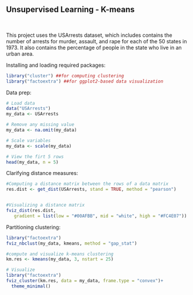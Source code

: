 ## Unsupervised Learning - K-means

<br>

This project uses the USArrests dataset, which includes contains the number of arrests for murder, assault, and rape for each of the 50 states in 1973. It also contains the percentage of people in the state who live in an urban area.

Installing and loading required packages:
```r
library("cluster") ##for computing clustering
library("factoextra") ##for ggplot2-based data visualization

```

Data prep:
```r
# Load data
data("USArrests")
my_data <- USArrests

# Remove any missing value 
my_data <- na.omit(my_data)

# Scale variables
my_data <- scale(my_data)

# View the firt 5 rows
head(my_data, n = 5)

```


Clarifying distance measures:
```r
#Computing a distance matrix between the rows of a data matrix
res.dist <- get_dist(USArrests, stand = TRUE, method = "pearson")


#Visualizing a distance matrix
fviz_dist(res.dist, 
   gradient = list(low = "#00AFBB", mid = "white", high = "#FC4E07"))

```

Partitioning clustering:
```r
library("factoextra")
fviz_nbclust(my_data, kmeans, method = "gap_stat")

#compute and visualize k-means clustering
km.res <- kmeans(my_data, 3, nstart = 25)

# Visualize
library("factoextra")
fviz_cluster(km.res, data = my_data, frame.type = "convex")+
  theme_minimal()

```


